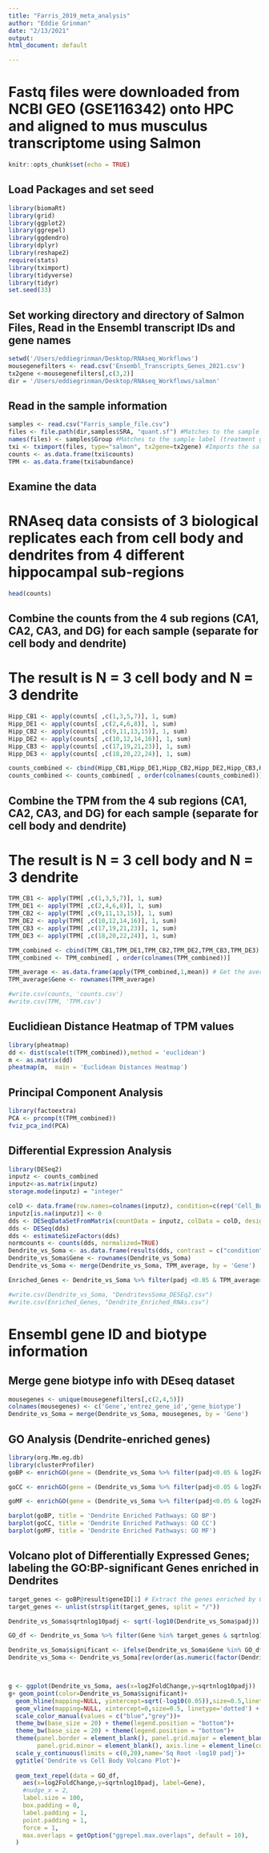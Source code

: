 ```yaml
---
title: "Farris_2019_meta_analysis"
author: "Eddie Grinman"
date: "2/13/2021"
output:
html_document: default

---
```


# Fastq files were downloaded from NCBI GEO (GSE116342) onto HPC and aligned to mus musculus transcriptome using Salmon

```r
knitr::opts_chunk$set(echo = TRUE)
```

## Load Packages and set seed

```r
library(biomaRt)
library(grid)
library(ggplot2)
library(ggrepel)
library(ggdendro)
library(dplyr)
library(reshape2)
require(stats)
library(tximport)
library(tidyverse)
library(tidyr)
set.seed(33)
```

## Set working directory and directory of Salmon Files, Read in the Ensembl transcript IDs and gene names
```r
setwd('/Users/eddiegrinman/Desktop/RNAseq_Workflows')
mousegenefilters <- read.csv('Ensembl_Transcripts_Genes_2021.csv')
tx2gene <-mousegenefilters[,c(3,2)]
dir = '/Users/eddiegrinman/Desktop/RNAseq_Workflows/salmon'
```

## Read in the sample information

```r
samples <- read.csv("Farris_sample_file.csv")
files <- file.path(dir,samples$SRA, "quant.sf") #Matches to the sample name
names(files) <- samples$Group #Matches to the sample label (treatment group)
txi <- tximport(files, type="salmon", tx2gene=tx2gene) #Imports the salmon files into one file and combines transcripts into gene names
counts <- as.data.frame(txi$counts)
TPM <- as.data.frame(txi$abundance)
```

## Examine the data
# RNAseq data consists of 3 biological replicates each from cell body and dendrites from 4 different hippocampal sub-regions

```r
head(counts)
```
## Combine the counts from the 4 sub regions (CA1, CA2, CA3, and DG) for each sample (separate for cell body and dendrite)
# The result is N = 3 cell body and N = 3 dendrite

```r
Hipp_CB1 <- apply(counts[ ,c(1,3,5,7)], 1, sum)
Hipp_DE1 <- apply(counts[ ,c(2,4,6,8)], 1, sum)
Hipp_CB2 <- apply(counts[ ,c(9,11,13,15)], 1, sum)
Hipp_DE2 <- apply(counts[ ,c(10,12,14,16)], 1, sum)
Hipp_CB3 <- apply(counts[ ,c(17,19,21,23)], 1, sum)
Hipp_DE3 <- apply(counts[ ,c(18,20,22,24)], 1, sum)

counts_combined <- cbind(Hipp_CB1,Hipp_DE1,Hipp_CB2,Hipp_DE2,Hipp_CB3,Hipp_DE3)
counts_combined <- counts_combined[ , order(colnames(counts_combined))]
```

## Combine the TPM from the 4 sub regions (CA1, CA2, CA3, and DG) for each sample (separate for cell body and dendrite)
# The result is N = 3 cell body and N = 3 dendrite

```r
TPM_CB1 <- apply(TPM[ ,c(1,3,5,7)], 1, sum)
TPM_DE1 <- apply(TPM[ ,c(2,4,6,8)], 1, sum)
TPM_CB2 <- apply(TPM[ ,c(9,11,13,15)], 1, sum)
TPM_DE2 <- apply(TPM[ ,c(10,12,14,16)], 1, sum)
TPM_CB3 <- apply(TPM[ ,c(17,19,21,23)], 1, sum)
TPM_DE3 <- apply(TPM[ ,c(18,20,22,24)], 1, sum)

TPM_combined <- cbind(TPM_CB1,TPM_DE1,TPM_CB2,TPM_DE2,TPM_CB3,TPM_DE3)
TPM_combined <- TPM_combined[ , order(colnames(TPM_combined))]

TPM_average <- as.data.frame(apply(TPM_combined,1,mean)) # Get the average TPM value per gene
TPM_average$Gene <- rownames(TPM_average)

#write.csv(counts, 'counts.csv')
#write.csv(TPM, 'TPM.csv')
```


## Euclidiean Distance Heatmap of TPM values

```r
library(pheatmap)
dd <- dist(scale(t(TPM_combined)),method = 'euclidean')
m <- as.matrix(dd)
pheatmap(m,  main = 'Euclidean Distances Heatmap')
```

## Principal Component Analysis

```r
library(factoextra)
PCA <- prcomp(t(TPM_combined))
fviz_pca_ind(PCA)
```

## Differential Expression Analysis

```r
library(DESeq2)
inputz <- counts_combined
inputz<-as.matrix(inputz)
storage.mode(inputz) = "integer"

colD <- data.frame(row.names=colnames(inputz), condition=c(rep('Cell_Body',3),rep('Dendrite',3)))
inputz[is.na(inputz)] <- 0
dds <- DESeqDataSetFromMatrix(countData = inputz, colData = colD, design = ~ condition)
dds <- DESeq(dds)
dds <- estimateSizeFactors(dds)
normcounts <- counts(dds, normalized=TRUE)
Dendrite_vs_Soma <- as.data.frame(results(dds, contrast = c("condition","Dendrite","Cell_Body")))
Dendrite_vs_Soma$Gene <- rownames(Dendrite_vs_Soma)
Dendrite_vs_Soma <- merge(Dendrite_vs_Soma, TPM_average, by = 'Gene')

Enriched_Genes <- Dendrite_vs_Soma %>% filter(padj <0.05 & TPM_average>2)

#write.csv(Dendrite_vs_Soma, "DendritevsSoma_DESEq2.csv")
#write.csv(Enriched_Genes, "Dendrite_Enriched_RNAs.csv")
```

# Ensembl gene ID and biotype information
## Merge gene biotype info with DEseq dataset

```r
mousegenes <- unique(mousegenefilters[,c(2,4,5)])
colnames(mousegenes) <- c('Gene','entrez_gene_id','gene_biotype')
Dendrite_vs_Soma = merge(Dendrite_vs_Soma, mousegenes, by = 'Gene')
```

## GO Analysis (Dendrite-enriched genes)
```r
library(org.Mm.eg.db)
library(clusterProfiler)
goBP <- enrichGO(gene = (Dendrite_vs_Soma %>% filter(padj<0.05 & log2FoldChange>0))$entrez_gene_id, keyType = 'ENTREZID', OrgDb = org.Mm.eg.db, ont = "BP", pAdjustMethod = "fdr", pvalueCutoff = 0.05, readable = TRUE)

goCC <- enrichGO(gene = (Dendrite_vs_Soma %>% filter(padj<0.05 & log2FoldChange>0))$entrez_gene_id, keyType = 'ENTREZID', OrgDb = org.Mm.eg.db, ont = "CC", pAdjustMethod = "fdr", pvalueCutoff = 0.05, readable = TRUE)

goMF <- enrichGO(gene = (Dendrite_vs_Soma %>% filter(padj<0.05 & log2FoldChange>0))$entrez_gene_id, keyType = 'ENTREZID', OrgDb = org.Mm.eg.db, ont = "MF", pAdjustMethod = "fdr", pvalueCutoff = 0.05, readable = TRUE)

barplot(goBP, title = 'Dendrite Enriched Pathways: GO BP')
barplot(goCC, title = 'Dendrite Enriched Pathways: GO CC')
barplot(goMF, title = 'Dendrite Enriched Pathways: GO MF')

```

## Volcano plot of Differentially Expressed Genes; labeling the GO:BP-significant Genes enriched in Dendrites
```r

target_genes <- goBP@result$geneID[1] # Extract the genes enriched by GO analysis
target_genes <- unlist(strsplit(target_genes, split = "/"))

Dendrite_vs_Soma$sqrtnlog10padj <- sqrt(-log10(Dendrite_vs_Soma$padj)) # Generate a sqrt -log10 padj value for y-axis

GO_df <- Dendrite_vs_Soma %>% filter(Gene %in% target_genes & sqrtnlog10padj>5) # Filter DEseq dataset by the GO term genes

Dendrite_vs_Soma$significant <- ifelse(Dendrite_vs_Soma$Gene %in% GO_df$Gene,"Blue", "Grey")
Dendrite_vs_Soma <- Dendrite_vs_Soma[rev(order(as.numeric(factor(Dendrite_vs_Soma$significant)))),]



g <- ggplot(Dendrite_vs_Soma, aes(x=log2FoldChange,y=sqrtnlog10padj))
g+ geom_point(color=Dendrite_vs_Soma$significant)+
  geom_hline(mapping=NULL, yintercept=sqrt(-log10(0.05)),size=0.5,linetype='dotted') +
  geom_vline(mapping=NULL, xintercept=0,size=0.5, linetype='dotted') +
  scale_color_manual(values = c("blue","grey"))+
  theme_bw(base_size = 20) + theme(legend.position = "bottom")+
  theme_bw(base_size = 20) + theme(legend.position = "bottom")+
  theme(panel.border = element_blank(), panel.grid.major = element_blank(),
        panel.grid.minor = element_blank(), axis.line = element_line(colour = "black"))+
  scale_y_continuous(limits = c(0,20),name='Sq Root -log10 padj')+
  ggtitle('Dendrite vs Cell Body Volcano Plot')+
  
  geom_text_repel(data = GO_df,
    aes(x=log2FoldChange,y=sqrtnlog10padj, label=Gene),  
    #nudge_x = 2,
    label.size = 100,
    box.padding = 0,
    label.padding = 1,
    point.padding = 1,
    force = 1,
    max.overlaps = getOption("ggrepel.max.overlaps", default = 10),
  )
  

```



